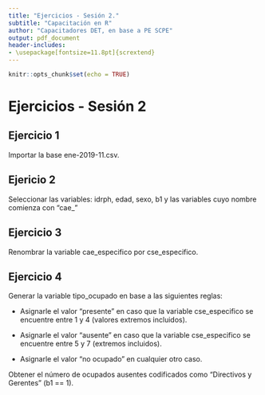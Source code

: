 ```yaml
---
title: "Ejercicios - Sesión 2."
subtitle: "Capacitación en R"
author: "Capacitadores DET, en base a PE SCPE"
output: pdf_document
header-includes:
- \usepackage[fontsize=11.8pt]{scrextend}
---
```


```r
knitr::opts_chunk$set(echo = TRUE)
```

# Ejercicios - Sesión 2


## Ejercicio 1 

Importar la base ene-2019-11.csv.


## Ejericio 2 

Seleccionar las variables: idrph, edad, sexo, b1 y las variables cuyo nombre comienza con "cae_"


## Ejercicio 3 

Renombrar la variable cae_especifico por cse_especifico.

## Ejercicio 4

Generar la variable tipo_ocupado en base a las siguientes reglas:

+ Asignarle el valor "presente" en caso que la variable cse_especifico se encuentre entre 1 y 4 (valores extremos incluidos).

+ Asignarle el valor "ausente" en caso que la variable cse_especifico se encuentre entre 5 y 7 (extremos incluidos).

+ Asignarle el valor "no ocupado" en cualquier otro caso.

Obtener el número de ocupados ausentes codificados como "Directivos y Gerentes" (b1 == 1).